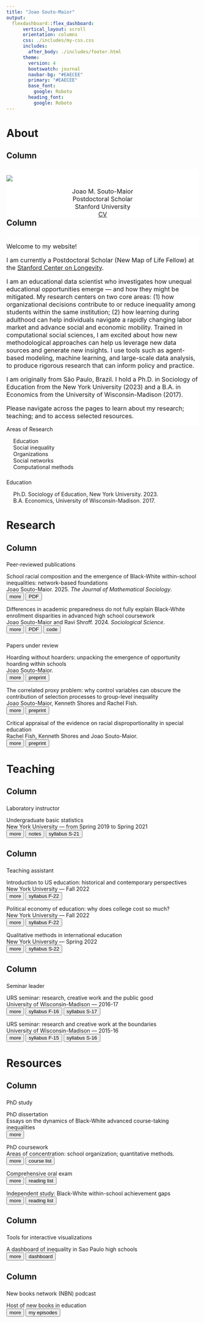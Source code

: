 ```yaml
---
title: "Joao Souto-Maior"
output: 
  flexdashboard::flex_dashboard:
      vertical_layout: scroll
      orientation: columns
      css: ./includes/my-css.css
      includes:
        after_body: ./includes/footer.html
      theme: 
        version: 4
        bootswatch: journal
        navbar-bg: "#EAECEE"
        primary: "#EAECEE"
        base_font: 
          google: Roboto
        heading_font:
          google: Roboto
---
```



<script>
  
  function readMore1(paper) {
    let dots = document.querySelector(`.cardfig[data-paper="${paper}"] .dots`);
    let moreText = document.querySelector(`.cardfig[data-paper="${paper}"] .more`); 
    let btnText = document.querySelector(`.cardfig[data-paper="${paper}"] .button`);
    
    if (dots.style.display === "none") {
      dots.style.display = "inline";
      btnText.textContent = "more";
      moreText.style.display = "none";
    } else {
      dots.style.display = "none";
      btnText.textContent = "less"; 
      moreText.style.display = "inline";
    }
  }

function readMore5(agenda) {
  let dots = document.querySelector(`.cardtopic[data-agenda="${agenda}"] .dots`);
  let moreText = document.querySelector(`.cardtopic[data-agenda="${agenda}"] .more`); 
  let btnText = document.querySelector(`.cardtopic[data-agenda="${agenda}"] .button`);
  
  if (dots.style.display === "none") {
    dots.style.display = "inline";
    btnText.textContent = "more";
    moreText.style.display = "none";
  } else {
    dots.style.display = "none";
    btnText.textContent = "less"; 
    moreText.style.display = "inline";
  }
}

function readMore2(course) {
  let dots = document.querySelector(`.card[data-course="${course}"] .dots`);
  let moreText = document.querySelector(`.card[data-course="${course}"] .more`); 
  let btnText = document.querySelector(`.card[data-course="${course}"] .button`);
  
  if (dots.style.display === "none") {
    dots.style.display = "inline";
    btnText.textContent = "more";
    moreText.style.display = "none";
  } else {
    dots.style.display = "none";
    btnText.textContent = "less"; 
    moreText.style.display = "inline";
  }
}

function readMore3(item) {
  let dots = document.querySelector(`.card[data-item="${item}"] .dots`);
  let moreText = document.querySelector(`.card[data-item="${item}"] .more`); 
  let btnText = document.querySelector(`.card[data-item="${item}"] .button`);
  
  if (dots.style.display === "none") {
    dots.style.display = "inline";
    btnText.textContent = "more";
    moreText.style.display = "none";
  } else {
    dots.style.display = "none";
    btnText.textContent = "less"; 
    moreText.style.display = "inline";
  }
}

function readMore4(topic) {
  let dots = document.querySelector(`.card[data-topic="${topic}"] .dots`);
  let moreText = document.querySelector(`.card[data-topic="${topic}"] .more`); 
  let btnText = document.querySelector(`.card[data-topic="${topic}"] .button`);
  
  if (dots.style.display === "none") {
    dots.style.display = "inline";
    btnText.textContent = "more";
    moreText.style.display = "none";
  } else {
    dots.style.display = "none";
    btnText.textContent = "less"; 
    moreText.style.display = "inline";
  }
}


</script>

<link rel="stylesheet" href="https://use.fontawesome.com/releases/v6.4.0/css/all.css" integrity="sha384-hWVjflwFxL6sNzntih27bfxkr27PmbbK/iSvJ+a4+0owXq79v+lsFkW54bOGbiDQ" crossorigin="anonymous">
  
  
About
=====================================

Column {data-width=300}
-------------------------------------

###

<div style="  font-size: 12pt;
  border: 0px solid #3498DB;
  padding: px;
  margin: 0px;
  width: 100%; 
  float: left;
  background-color: white;
  display: block;
  text-align: left;
  break-inside: avoid-column;">
  
<div class="figboxavatar">
<img src="files/JSM_profile-pic.jpg"/>
</div>
<center>
<p1> 
Joao M. Souto-Maior
</p1> 
<p2> 
<br>
Postdoctoral Scholar
<br>
Stanford University
<br>
<a href="files/Souto-Maior_cv.pdf" target="_blank" class = "a2" >CV</a>
<a href="https://github.com/joaosoutomaior/" target="_blank" class = "a2" ><i class="fa-brands fa-github"></i></a>
<a href="https://scholar.google.com/citations?user=z231epEAAAAJ&hl=pt-BR&oi=ao" target="_blank" class = "a2"><i class="fa-solid fa-graduation-cap"></i></a>
</center>
</div>

Column {data-width=700}
-------------------------------------

###

<div style="  font-size: 12pt;
  border: 0px solid #3498DB;
  padding: px;
  margin: 0px;
  width: 100%; 
  float: right;
  background-color: white;
  display: block;
  text-align: left;
  break-inside: avoid-column;">

Welcome to my website!

I am currently a Postdoctoral Scholar (New Map of Life Fellow) at the [Stanford Center on Longevity](https://longevity.stanford.edu/).

I am an educational data scientist who investigates how unequal educational opportunities emerge --- and how they might be mitigated. My research centers on two core areas: (1) how organizational decisions contribute to or reduce inequality among students within the same institution; (2) how learning during adulthood can help individuals navigate a rapidly changing labor market and advance social and economic mobility. Trained in computational social sciences, I am excited about how new methodological approaches can help us leverage new data sources and generate new insights. I use tools such as agent-based modeling, machine learning, and large-scale data analysis, to produce rigorous research that can inform policy and practice.

I am originally from São Paulo, Brazil. I hold a Ph.D. in Sociology of Education from the New York University (2023) and a B.A. in Economics from the University of Wisconsin-Madison (2017).  

Please navigate across the pages to learn about my research; teaching; and to access selected resources.

</div>

###

<p1>Areas of Research</p1>

&emsp; <i class="fa-solid fa-book" style="font-size: 8pt"></i> Education
<br>
&emsp; <i class="fa-solid fa-book" style="font-size: 8pt"></i> Social inequality
<br>
&emsp; <i class="fa-solid fa-book" style="font-size: 8pt"></i> Organizations
<br>
&emsp; <i class="fa-solid fa-book" style="font-size: 8pt"></i> Social networks
<br>
&emsp; <i class="fa-solid fa-book" style="font-size: 8pt"></i> Computational methods

###

<p1>Education</p1>

&emsp; <i class="fa-solid fa-graduation-cap" style="font-size: 8pt"></i> Ph.D. Sociology of Education, New York University. 2023.
<br>
&emsp; <i class="fa-solid fa-graduation-cap" style="font-size: 8pt"></i> B.A. Economics, University of Wisconsin-Madison. 2017.


Research  
=====================================

Column 
-------------------------------------

###

<p1> Peer-reviewed publications </p1>

<div class="cardfig" data-paper="1">
<titlebox>
<p3>School racial composition and the emergence of Black-White within-school inequalities: network-based foundations </p3>
<br>
<me>Joao Souto-Maior</me>. 2025. *The Journal of Mathematical Sociology*.
<br>
<left>
<button onclick="readMore1('1')" class="button" >more</button>
<button onclick="location.href='https://www.tandfonline.com/doi/full/10.1080/0022250X.2025.2458304?src=exp-la'" target="_blank" class = "a2">PDF</button>
</left>
</titlebox>
<br>
<span class="dots"></span><span class="more" style="display: none">
<moredetails>
**Abstract:** This article investigates mechanism-based explanations for a well-known macro-level pattern in sociology of education, namely, that Black-White unequal access to advanced coursework is the highest in racially diverse and majority-White schools. The study proposes that school racial composition (defined as the share of Whites) could influence the emergence of Black-White course-taking inequalities through the combination of two factors: (a), the relevance of network-based resources for advanced enrollment; and (b), the known relationship between racial composition and network structure. Through an empirically informed agent-based model, this study provides support for the proposed theoretical pathway and shows that, when combined with empirically representative structural inequalities, this racial composition effect can help explaining the pattern of interest. Possible policy implications are discussed.
</moredetails>
</span>
</div>

<div class="cardfig" data-paper="2">
<titlebox>
<p3>Differences in academic preparedness do not fully explain Black-White enrollment disparities in advanced high school coursework </p3>
<br>
<me>Joao Souto-Maior</me> and Ravi Shroff. 2024. *Sociological Science*.
<br>
<left>
<button onclick="readMore1('2')" class="button">more</button> 
<button onclick="location.href='https://sociologicalscience.com/articles-v11-6-138/'" target="_blank" type = "button" class = "a2">PDF</button> 
<button onclick="location.href='https://github.com/joaosoutomaior/diff-acad-prep-AP-code'" target="_blank" type = "button" class = "a2">code</button>
</left>
</titlebox>
<br>
<span class="dots"></span><span class="more" style="display: none">
<moredetails>
**Abstract:** Whether racial disparities in enrollment in advanced high school coursework can be attributed to differences in prior academic preparation is a central question in sociological research and education policy. However, previous investigations face methodological limitations, for they compare race-specific enrollment rates of students after adjusting for characteristics only partially related to their academic preparedness for advanced coursework. Informed by a recently-developed statistical technique, we propose and estimate a novel measure of students' academic preparedness and use administrative data from a large, urban, public school system to measure differences in AP mathematics enrollment rates among similarly prepared students of different races. We find that preexisting differences in academic preparation do not fully explain the under-representation of Black students relative to White students in AP mathematics. Our results imply that achieving equal opportunities for AP enrollment not only requires equalizing earlier academic experiences, but also addressing inequities that emerge from coursework placement processes.
</moredetails>
</span>
</div>

###

<p1> Papers under review </p1>

<div class="cardfig" data-paper="3">
<titlebox>
<p3>Hoarding without hoarders: unpacking the emergence of opportunity hoarding within schools</p3>
<br>
<me>Joao Souto-Maior</me>. 
<br>
<left>
<button onclick="readMore1('3')" class="button" >more</button>
<button onclick="location.href='https://osf.io/preprints/socarxiv/kef29'" target="_blank" class = "a2">preprint</button>
</left>
</titlebox>
<br> 
<span class="dots"></span><span class="more" style="display: none">
<moredetails>
**Abstract:** Sociologists increasingly highlight the role of opportunity hoarding in the formation of Black-White educational inequalities. Informed by this literature, this article unpacks the necessary and sufficient conditions under which the hoarding of educational resources emerges within schools. It develops a qualitatively informed agent-based model which captures Black and White students' competition for a valuable school resource: advanced coursework. In contrast to traditional accounts --- which explain the emergence of hoarding through the actions of Whites that keep valuable resources within White communities --- simulations, perhaps surprisingly, show hoarding to arise even when Whites do not play the role of hoarders of resources. Behind this result is the fact that a structural inequality (i.e., racial differences in social class), and not action-driven hoarding, is the necessary condition for hoarding to emerge. Findings, therefore, illustrate that common action-driven understandings of opportunity hoarding can overlook the structural foundations behind this important phenomenon. Possible policy implications are discussed.
</moredetails>
</span>
</div>

<div class="cardfig" data-paper="5">
<titlebox>
<p3>The correlated proxy problem: why control variables can obscure the contribution of selection processes to group-level inequality </p3>
<br>
<me>Joao Souto-Maior</me>, Kenneth Shores and Rachel Fish. 
<br>
<left>
<button onclick="readMore1('5')" class="button" >more</button>
<button onclick="location.href='https://edworkingpapers.com/sites/default/files/ai25-1120.pdf'" target="_blank" class = "a2">preprint</button>
</left>
</titlebox>
<br> 
<span class="dots"></span><span class="more" style="display: none">
<moredetails>
**Abstract:** Whether selection processes contribute to group-level disparities or merely reflect pre-existing inequalities is an important societal question. In the context of observational data, researchers, concerned about omitted-variable bias, assess selection-contributing inequality via a kitchen-sink approach, comparing selection outcomes of different-group individuals net of various characteristics. We introduce a conceptual framework that clearly defines the quantity of interest and argue that researchers should only control for the extent to which individuals meet selection criteria. Informed by this framework, we use directed acyclic graphs and structural equation modeling to show that traditional practices can inaccurately represent selection-contributing inequality because chosen controls frequently capture selection-irrelevant characteristics, which we define as the correlated proxy problem. Using Black-White disproportionality in special education as a case study, we show that typical practices of using test scores as covariates likely drastically underestimate the influence of selection-contributing inequality to Black over-representation in special education.
</moredetails>
</span>
</div>

<div class="cardfig" data-paper="4">
<titlebox>
<p3>Critical appraisal of the evidence on racial disproportionality in special education </p3>
<br>
Rachel Fish, Kenneth Shores and <me>Joao Souto-Maior</me>. 
<br>
<left>
<button onclick="readMore1('4')" class="button" >more</button>
<button onclick="location.href='https://osf.io/preprints/socarxiv/p2u5r'" target="_blank" class = "a2">preprint</button>
</left>
</titlebox>
<br> 
<span class="dots"></span><span class="more" style="display: none">
<moredetails>
**Abstract:** The under-representation of Black students in special education relative to White students has been identified by recent research as a key equity consideration. We provide six quantitative critiques of the extant literature that should give pause to researchers and policymakers who have concluded the under-representation in special education for Black students is a robust quantitative result. These six critiques are: (i) use of test scores as controls to create non-equivalent comparison groups, (ii) use of colliders as controls, (iii) overuse of same data exaggerates robustness, (iv) overused data are not accurate samples of special education population, (v) over-reliance on regression adjustment over other matching-type estimators, and (vi) inattention to generalizability and heterogeneity of special education placement differences. We identify specific research questions and potential approaches that are needed before firm conclusions about under-representation in special education can be reached.
</moredetails>
</span>
</div>


Teaching 
=====================================

Column 
-------------------------------------

### 

<p1>Laboratory instructor</p1>

<div class="card" data-course="6">
<titlebox>
<p3>Undergraduate basic statistics</p3>
<br>
New York University --- from Spring 2019 to Spring 2021
<br>
<left>
<button onclick="readMore2('6')" class="button"  >more</button> 
<button onclick="location.href='https://bookdown.org/joao_msoutomaior/intro-stats-notes'" target="_blank" class="a2">notes</button> 
<button onclick="location.href='files/syllabus_Basic-Stats_Spring2021.pdf'" target="_blank" class="a2">syllabus S-21</button> 
</left>
</titlebox>
<br>
<span class="dots"></span><span class="more" style="display: none;">
<moredetails>
This introductory course is designed to prepare undergraduate &
master’s level students to use statistics for data analysis. This course covers descriptive and
inferential statistics; including frequency distributions, graphs, measures of central tendency,
measures of variability, sampling, probability, z-score, the normal distribution, and tests of
hypothesis such as t-tests, ANOVA, linear correlation and regression, and chi-squared analysis.
Effect size, study designs (observational and experimental) and research concepts (association
and causation; confounding and interaction) will also be addressed. The IBM-SPSS software will
be used for data analysis.
</moredetails>
</span>
</div>

Column 
-------------------------------------

### 

<p1>Teaching assistant</p1>

<div class="card" data-course="3">
<titlebox>
<p3>Introduction to US education: historical and contemporary perspectives</p3>
<br>
New York University --- Fall 2022
<br>
<left>
<button onclick="readMore2('3')" class="button"  >more</button>
<button onclick="location.href='files/syllabus_US-Ed_Fall-2022.pdf'" target="_blank" class="a2">syllabus F-22</button>
</left>
</titlebox>
<br>
<span class="dots"></span><span class="more" style="display: none;">
<moredetails>
Throughout the semester we will look at a number of important issues in contemporary US schooling
through the lens of history. How have these issues developed over the last three hundred years? What has changed? Who have the prime change agents been? We will also discuss all of these issues as they are in schools today. What is happening now? What should happen? What are the forces for change—for the better or for worse?
<br>
<br>
For those who are preparing for careers in teaching, or for students who are interested in education as a field of study (who may want to be journalists or researchers or activists in the field), this course should provide important background historical context. For students of history or politics or who bring a general interest to the questions of this course, Introduction to U.S. Education is designed to help us understand current political, pedagogical, and economic debates.
</moredetails>
</span>
</div>

<div class="card" data-course="4">
<titlebox>
<p3>Political economy of education: why does college cost so much?</p3>
<br>
New York University --- Fall 2022
<br>
<left>
<button onclick="readMore2('4')" class="button"  >more</button>
<button onclick="location.href='files/syllabus_College-Costs_Fall-2022.pdf'" target="_blank" class="a2">syllabus F-22</button>
</left>
</titlebox>
<br>
<span class="dots"></span><span class="more" style="display: none;">
<moredetails>
College in the United States is expensive, really expensive. For 2022-23, a 120 credit undergraduate degree costs at least $200,000 at many private elite universities (like NYU) – plus all sorts of miscellaneous fees, lodging and food charges, books and more. Why does it cost so much? Is it a good deal? Why do so many high school students apply to study at such expensive institutions when there are cheaper alternatives available? Who is able to attend, and who is excluded? Why do college costs keep rising so fast? Shouldn’t college be free? The purpose of this course is to provide answers to these kinds of questions. It will introduce students to a range of economic concepts and empirical evidence that speaks to: the value of higher education for individuals and for societies; federal, state, and institutional financial aid policies; university budgets and spending priorities. We will consider individual student, institutional and societal perspectives.
</moredetails>
</span>
</div>

<div class="card" data-course="5">
<titlebox>
<p3>Qualitative methods in international education</p3>
<br>
New York University --- Spring 2022
<br>
<left>
<button onclick="readMore2('5')" class="button"  >more</button>
<button onclick="location.href='files/syllabus_Qual-Methods_Spring2022.pdf'" target="_blank" class="a2">syllabus S-22</button>
</left>
</titlebox>
<br>
<span class="dots"></span><span class="more" style="display: none;">
<moredetails>
This course provides an introduction to qualitative methods that scholars and practitioners use in
international and comparative education and the social sciences more broadly. It is intended to
provide an overview of research design, data collection, and data analysis and presentation most
commonly associated with qualitative research. 
</moredetails>
</span>
</div>

Column 
-------------------------------------

###

<p1>Seminar leader</p1>

<div class="card" data-course="2">
<titlebox>
<p3>URS seminar: research, creative work and the public good</p3>
<br>
University of Wisconsin-Madison --- 2016-17
<br>
<left>
<button onclick="readMore2('2')" class="button"  >more</button>
<button onclick="location.href='files/syllabus_URS_Fall2016.pdf'" target="_blank" class="a2">syllabus F-16</button> 
<button onclick="location.href='files/syllabus_URS_Spring2017.pdf'" target="_blank" class="a2">syllabus S-17</button>
</left>
</titlebox>
<br>
<span class="dots"></span><span class="more" style="display: none;">
<moredetails>
The course is designed to introduce students to the practice of research and creative work, and
its implications for society. The course has two components: the work you do as an assistant on
faculty projects, and your participation in the small group seminar. In the school year 2016-17, the
seminar is dedicated to the theme: research, creative work and the public good. We will spend
the year critically exploring this theme across different disciplines, and touching on a range of
societal problems. The theme is to provoke reflection in our research or creative work experiences, and in the
different parts of the world we inhabit. Come prepared to share your thinking on the topics
introduced. Through discussions, activities and assignments you may learn as much from one
another as you learn through your research project.
</moredetails>
</span>
</div>

<div class="card" data-course="1">
<titlebox>
<p3>URS seminar: research and creative work at the boundaries</p3>
<br>
University of Wisconsin-Madison --- 2015-16
<br>
<left>
<button onclick="readMore2('1')" class="button"  >more</button>
<button onclick="location.href='files/syllabus_URS_Fall2015.pdf'" target="_blank" class="a2">syllabus F-15</button> 
<button onclick="location.href='files/syllabus_URS_Spring2016.pdf'" target="_blank" class="a2">syllabus S-16</button>
</left>
</titlebox>
<br>
<span class="dots"></span><span class="more" style="display: none;">
<moredetails>
The course is designed to introduce students to the practice of research and creative work,
and its implications for society. The course has two components: the work you do as an
assistant on faculty projects, and your participation in the small group seminar. In the school
year 2015-16, the seminar is dedicated to the theme: research and creative work at the
 boundaries. We will spend the year critically exploring this theme across different disciplines,
and touching on a range of societal problems. The theme is to provoke reflection in our research or creative work experiences, and in the different parts of the world we inhabit. Come prepared to share your thinking on the topics
introduced. Through discussions, activities and assignments you may learn as much from one
another as you learn through your research project.
</moredetails>
</span>
</div>


Resources 
=====================================

Column 
-------------------------------------

###

<p1>PhD study</p1>

<div class="card" data-item="1">
<titlebox>
<p3>PhD dissertation</p3>
<br>
Essays on the dynamics of Black-White advanced course-taking inequalities 
<br>
<left>
<button onclick="readMore3('1')" class="button"  >more</button>
</left>
</titlebox>
<br>
<span class="dots"></span><span class="more" style="display: none;">
<moredetails>
The purpose of the project is to identify and explore the dynamics of the mechanisms generating Black-White advanced course-taking inequalities within schools. The project constructs a series of qualitatively-informed agent-based models which and explore the conditions which foster/hinder the emergence of these inequalities. Models are empirically calibrated and validated according to national data from American schools.
<br>
<br>
**Committee members**
<br>
- L’Heureux Lewis-McCoy (Chair)
<br>
- Samuel Lucas
<br>
- Erez Hatna
<br>
- Ravi Shroff
<br>
</moredetails>
</span>
</div>

<div class="card" data-item="2">
<titlebox>
<p3>PhD coursework</p3>
<br>
Areas of concentration: school organization; quantitative methods.
<br>
<left>
<button onclick="readMore3('2')" class="button"  >more</button>
<button onclick="location.href='files/JSM_PhD-coursework.pdf'" target="_blank" class="a2">course list</button> 
</left>
</titlebox>
<br>
<span class="dots"></span><span class="more" style="display: none;">
<moredetails>
Chosen courses result from the required courses for program completion and elective courses chosen together with the PhD advisor.
</moredetails>
</span>
</div>

<div class="card" data-item="3">
<titlebox>
<p3>Comprehensive oral exam</p3>
<br>
<left>
<button onclick="readMore3('3')" class="button"  >more</button>
<button onclick="location.href='files/JSM_comps-list.pdf'" target="_blank" class="a2">reading list</button> 
</left>
</titlebox>
<br>
<span class="dots"></span><span class="more" style="display: none;">
<moredetails>
The doctoral comprehensive examination in the Sociology of Education program is intended for students to achieve and demonstrate a comprehensive working knowledge of a large subfield of sociology. We trust that the knowledge facilitated by the exam will serve our students well as they write their dissertations and continue into subsequent stages of their careers. The exam consists of an oral examination in two areas: (1) a list of 18 books and articles that our program considers to be foundational to the field of Sociology of Education and (2) approximately 32 additional readings (for a total of approximately 50 readings on the comps list), both theoretical and empirical, in an area of the student’s specialization.
</moredetails>
</span>
</div>

<div class="card" data-item="4">
<titlebox>
<p3>Independent study: Black-White within-school achievement gaps</p3>
<br>
<left>
<button onclick="readMore3('4')" class="button"  >more</button>
<button onclick="location.href='files/JSM_within-school-gaps-course.pdf'" target="_blank" class="a2">reading list</button>
</left>
</titlebox>
<br>
<span class="dots"></span><span class="more" style="display: none;">
<moredetails>
In this independent study, my goal was to review some of the key explanations for within-school achievement gaps in the sociology of education literature. I am particularly interested in texts discussing how school contexts and school characteristics contribute to or mitigate the production of academic inequality within schools. My literature review focuses on four key themes: (1) peer networks, (2) student course taking, (3) teacher expectations and (4) parental influence.
</moredetails>
</span>
</div>

Column 
-------------------------------------

###

<p1>Tools for interactive visualizations</p1>

<div class="card" data-topic="5">
<titlebox>
<p3>A dashboard of inequality in Sao Paulo high schools</p3>
<br>
<left>
<button onclick="readMore4('5')" class="button"  >more</button>
<button onclick="location.href='https://joaomsoutomaior.shinyapps.io/SaoPaulo_HighSchools_ENEM2019/'" target="_blank" class = "a2">dashboard</button>
</left>
</titlebox>
<br>
<span class="dots"></span><span class="more" style="display: none;">
</span>
</div>

Column 
-------------------------------------

###

<p1>New books network (NBN) podcast</p1>

<div class="card" data-topic="6">
<titlebox>
<p3>Host of new books in education</p3>
<br>
<left>
<button onclick="readMore4('6')" class="button"  >more</button>
<button onclick="location.href='https://newbooksnetwork.com/hosts/profile/8b8ec5a3-bdb5-43ca-ada6-3fc2f82f9af5'" target="_blank" class="a2">my episodes</button> 
</left>
</titlebox>
<br>
<span class="dots"></span><span class="more" style="display: none;">
<moredetails>
The [New Books Network](https://newbooksnetwork.com/) is the largest book podcast network in the world, reaching hundreds of thousands of listeners a month and with listeners downloading well over a million NBN episodes each month. The purpose of NBN interviews is to allow authors to tell the audience what they found in their research and what they wrote in their books. It is a wonderful idea, connecting authors with a large audience worldwide, and advancing the broad goal of public education.
</moredetails>
</span>
</div>
